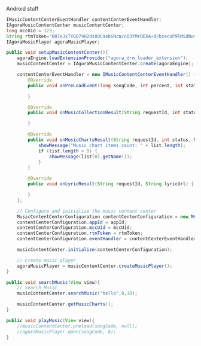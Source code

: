 <PlatformWrapper platform="android">

Android stuff

```java
IMusicContentCenterEventHandler contentCenterEventHandler;
IAgoraMusicContentCenter musicContentCenter;
long mccUid = 123;
String rtmToken="007eJxTYGD79H2dzOUC9ebSNcW/nQ3YMrOEXA+d/bzecUP9lMSdNwsVGCxTjEwsLSwsDFItjU3MjI2SjC2SDBLNLNISjdIMzYyM+mtSkhsCGRk86lsYGRkgEMTnZPCtdM5IzMtLzWFgAAAAciEM";
IAgoraMusicPlayer agoraMusicPlayer;
```

```java
public void setupMusicContentCenter(){
    agoraEngine.loadExtensionProvider("agora_drm_loader_extension");
    musicContentCenter = IAgoraMusicContentCenter.create(agoraEngine);

    contentCenterEventHandler = new IMusicContentCenterEventHandler() {
        @Override
        public void onPreLoadEvent(long songCode, int percent, int status, String msg, String lyricUrl) {

        }

        @Override
        public void onMusicCollectionResult(String requestId, int status, int page, int pageSize, int total, Music[] list) {

        }

        @Override
        public void onMusicChartsResult(String requestId, int status, MusicChartInfo[] list) {
            showMessage("Music chart items count: " + list.length);
            if (list.length > 0) {
                showMessage(list[0].getName());
            }
        }

        @Override
        public void onLyricResult(String requestId, String lyricUrl) {

        }
    };

    // Configure and initialize the music content center
    MusicContentCenterConfiguration contentCenterConfiguration = new MusicContentCenterConfiguration();
    contentCenterConfiguration.appId = appId;
    contentCenterConfiguration.mccUid = mccUid;
    contentCenterConfiguration.rtmToken = rtmToken;
    contentCenterConfiguration.eventHandler = contentCenterEventHandler;

    musicContentCenter.initialize(contentCenterConfiguration);

    // Create music player
    agoraMusicPlayer = musicContentCenter.createMusicPlayer();
}
```

```java
public void searchMusic(View view){
    // Search Music
    musicContentCenter.searchMusic("hello",0,10);

    musicContentCenter.getMusicCharts();
}
```

```java
public void playMusic(View view){
    //musicContentCenter.preload(songCode, null);
    //agoraMusicPlayer.open(songCode, 0);
}
```



</PlatformWrapper>
